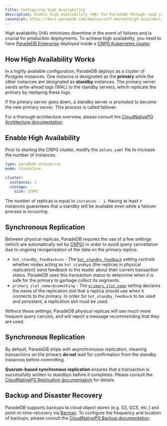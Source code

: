 ```yaml
---
title: Configuring High Availability
description: Enable high availability (HA) for ParadeDB through read replicas.
canonical: https://docs.paradedb.com/deploy/self-hosted/high-availability/configuration
---
```


High availability (HA) minimizes downtime in the event of failures and is crucial for production deployments. To achieve high availability, you need to have
[ParadeDB Enterprise](/deploy/enterprise) deployed inside a [CNPG Kubernetes cluster](/deploy/self-hosted/kubernetes).

## How High Availability Works

In a highly available configuration, ParadeDB deploys as a cluster of Postgres instances. One instance is designated as the **primary** while the other instances are designated as
**standby** instances. The primary server sends write-ahead logs (WAL) to the standby servers, which replicate the primary by replaying these logs.

If the primary server goes down, a standby server is promoted to become the new primary server. This process is called failover.

For a thorough architecture overview, please consult the [CloudNativePG Architecture documentation](https://cloudnative-pg.io/documentation/1.18/architecture/).

## Enable High Availability

Prior to starting the CNPG cluster, modify the `values.yaml` file to increase the number of instances.

```yaml ParadeDB Enterprise
type: paradedb-enterprise
mode: standalone

cluster:
  instances: 3
  storage:
    size: 256Mi
```

The number of replicas is equal to `instances - 1`. Having at least `3` instances guarantees that a standby will be available even while a failover process is occurring.

## Synchronous Replication

Between physical replicas, ParadeDB requires the use of a few settings (which are automatically set by [CNPG](/deploy/self-hosted/kubernetes)) in order to avoid query cancellation due to ongoing reorganization of the data on the primary replica.

- `hot_standby_feedback=on` - The [`hot_standby_feedback`](https://www.postgresql.org/docs/current/runtime-config-replication.html#GUC-HOT-STANDBY-FEEDBACK) setting controls whether nodes acting as `hot_standby`s (the replicas in physical replication) send feedback to the leader about their current transaction status. ParadeDB uses this transaction status to determine when it is safe for the primary to garbage collect its segments.
- `primary_slot_name=$something` - The [`primary_slot_name`](https://www.postgresql.org/docs/current/runtime-config-replication.html#GUC-PRIMARY-SLOT-NAME) setting declares the name of the replication slot that a replica should use when it connects to the primary. In order for `hot_standby_feedback` to be used and persistent, a replication slot must be used.

Without these settings, ParadeDB physical replicas will see much more frequent query cancels, and will report a message recommending that they are used.

## Synchronous Replication

By default, ParadeDB ships with asynchronuous replication, meaning transactions on the primary **do not** wait for confirmation from
the standby instances before committing.

**Quorum-based synchronous replication** ensures that a transaction is successfully written to standbys before it completes.
Please consult the [CloudNativePG Replication documentation](https://cloudnative-pg.io/documentation/1.18/replication/#synchronous-replication) for details.

## Backup and Disaster Recovery

ParadeDB supports backups to cloud object stores (e.g. S3, GCS, etc.) and point-in-time-recovery
via [Barman](https://pgbarman.org/). To configure the frequency and location of backups, please consult the [CloudNativePG Backup documentation](https://cloudnative-pg.io/documentation/1.18/backup_recovery/).
